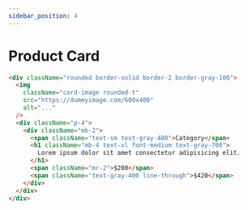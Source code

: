 ```yaml
---
sidebar_position: 4
---
```



# Product Card

<ProductCard></ProductCard>

```html
<div className="rounded border-solid border-2 border-gray-100">
  <img
    className="card-image rounded-t"
    src="https://dummyimage.com/600x400"
    alt="..."
  />
  <div className="p-4">
    <div className="mb-2">
      <span className="text-sm text-gray-400">Category</span>
      <h1 className="mb-4 text-xl font-medium text-gray-700">
        Lorem ipsum dolor sit amet consectetur adipisicing elit.
      </h1>
      <span className="mr-2">$200</span>
      <span className="text-gray-400 line-through">$420</span>
    </div>
  </div>
</div>
```
